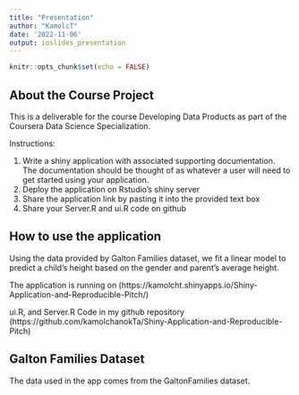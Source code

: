 ```yaml
---
title: "Presentation"
author: "KamolcT"
date: '2022-11-06'
output: ioslides_presentation
---
```


```r
knitr::opts_chunk$set(echo = FALSE)
```

## About the Course Project

This is a deliverable for the course Developing Data Products as part of the Coursera Data Science Specialization.

Instructions:

1. Write a shiny application with associated supporting documentation. The documentation should be thought of as whatever a user will need to get started using your application.
2. Deploy the application on Rstudio's shiny server
3. Share the application link by pasting it into the provided text box
4. Share your Server.R and ui.R code on github

## How to use the application

Using the data provided by Galton Families dataset, we fit a linear model to predict a child's height based on the gender and parent's average height.

The application is running on (https://kamolcht.shinyapps.io/Shiny-Application-and-Reproducible-Pitch/)

ui.R, and Server.R Code in my github repository (https://github.com/kamolchanokTa/Shiny-Application-and-Reproducible-Pitch)

## Galton Families Dataset

The data used in the app comes from the GaltonFamilies dataset. 